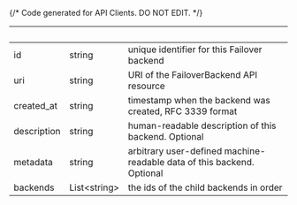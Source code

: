 {/* Code generated for API Clients. DO NOT EDIT. */}

| &nbsp;      | &nbsp;             | &nbsp;                                                                 |
| ----------- | ------------------ | ---------------------------------------------------------------------- |
| id          | string             | unique identifier for this Failover backend                            |
| uri         | string             | URI of the FailoverBackend API resource                                |
| created_at  | string             | timestamp when the backend was created, RFC 3339 format                |
| description | string             | human-readable description of this backend. Optional                   |
| metadata    | string             | arbitrary user-defined machine-readable data of this backend. Optional |
| backends    | List&lt;string&gt; | the ids of the child backends in order                                 |

